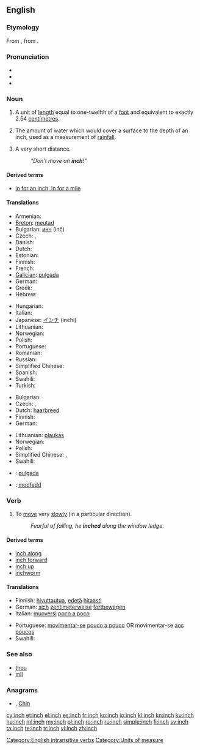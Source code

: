 ==English==

===Etymology===
From {{etyl|ang}} {{attention|ang}} {{term|ynce|lang=ang}}, from {{etyl|la}}  {{term|uncia||twelfth part|lang=la}}.

===Pronunciation===
* {{IPA|/ɪntʃ/}}
* {{audio|en-us-inch.ogg|Audio (US)}}
* {{rhymes|ɪntʃ}}

===Noun===
{{en-noun|es}}

# A unit of [[length]] equal to one-twelfth of a [[foot]] and equivalent to exactly 2.54 [[centimetre]]s.
# {{meteorology}} The amount of water which would cover a surface to the depth of an inch, used as a measurement of [[rainfall]].
# {{figuratively}} A very short distance.
#: ''"Don't move an '''inch'''!"''

====Derived terms====
* [[in for an inch, in for a mile]]

====Translations====
{{trans-top|a unit of length equal to one-twelfth of a foot and equivalent to exactly 2.54 centimetres}}
* Armenian: {{t|hy|դյույմ|tr=dyuym|sc=Armn}}
* [[Breton]]: [[meutad]] {{m}}
* Bulgarian: [[инч]] (inč) {{m}}
* Czech: {{t+|cs|palec|m}}, {{t|cs|coul|m}}
* Danish: {{t+|da|tomme|c}}
* Dutch: {{t+|nl|duim|m}}
* Estonian: {{t+|et|toll}}
* Finnish: {{t+|fi|tuuma}}
* French: {{t+|fr|pouce|m}}
* [[Galician]]: [[pulgada]] {{f}}
* German: {{t+|de|Zoll|n}}
* Greek: {{t+|el|ίντσα|f|tr=íntsa}}
* Hebrew: {{t|he|אינצ'|sc=Hebr}}
{{trans-mid}}
* Hungarian: {{t+|hu|hüvelyk}}
* Italian: {{t+|it|pollice|m}}
* Japanese: [[インチ]] (inchi)
* Lithuanian: {{t-|lt|colis|m|xs=Lithuanian}}
* Norwegian: {{t-|no|tomme|m}}
* Polish: {{t+|pl|cal|m}}
* Portuguese: {{t+|pt|polegada|f}}
* Romanian: {{t+|ro|ţol|m}}
* Russian: {{t+|ru|дюйм|m|tr=djujm}}
* Simplified Chinese: {{tø|zh-cn|英寸|tr=yīng cùn}}
* Spanish: {{t+|es|pulgada|f}}
* Swahili: {{t+|sw|inchi|xs=Swahili}}
* Turkish: {{t|tr|inç}}
{{trans-bottom}}

{{trans-top|an unspecified but very short distance}}
* Bulgarian: {{t+|bg|милиметър|m|tr=milimetǎr}}
* Czech: {{t-|cs|kousek|m}}, {{t|cs|kousíček|m}}
* Dutch: [[haarbreed]] {{n}}
* Finnish: {{t+|fi|tuuma}}
* German: {{t+|de|Zoll|n}}
{{trans-mid}}
* Lithuanian: [[plaukas]] {{m}}
* Norwegian: {{t-|no|tomme|m}}
* Polish: {{t+|pl|włos|m}}
* Simplified Chinese: {{tø|zh-cn|少许}},  {{tø|zh-cn|一点儿}}
* Swahili: {{t+|sw|inchi|xs=Swahili}}
{{trans-bottom}}

{{checktrans-top}}
* {{ttbc|es}}: [[pulgada]] {{f}}
* {{ttbc|Welsh}}: [[modfedd]]
{{trans-bottom}}

===Verb===
{{en-verb|inch|es}}

# {{intransitive|followed by a preposition}} To [[move]] very [[slowly]] (in a particular direction).
#: ''Fearful of falling, he '''inched''' along the window ledge.''

====Derived terms====
* [[inch along]]
* [[inch forward]]
* [[inch up]]
* [[inchworm]]

====Translations====
{{trans-top|to move very slowly}}
* Finnish: [[hivuttautua]], [[edetä]] [[hitaasti]]
* German: [[sich]] [[zentimeterweise]] [[fortbewegen]]
* Italian: [[muoversi]] [[poco a poco]]
{{trans-mid}}
* Portuguese: [[movimentar-se]] [[pouco a pouco]] OR movimentar-se [[aos poucos]]
* Swahili: {{t+|sw|inchi|xs=Swahili}}
{{trans-bottom}}

===See also===
* [[thou]]
* [[mil]]

===Anagrams===
* {{alphagram|[[chin#English|chin]]}} , [[Chin#English|Chin]]

[[Category:English intransitive verbs]]
[[Category:Units of measure]]

[[cy:inch]]
[[et:inch]]
[[el:inch]]
[[es:inch]]
[[fr:inch]]
[[ko:inch]]
[[io:inch]]
[[kl:inch]]
[[kn:inch]]
[[ku:inch]]
[[hu:inch]]
[[ml:inch]]
[[my:inch]]
[[pl:inch]]
[[ro:inch]]
[[ru:inch]]
[[simple:inch]]
[[fi:inch]]
[[sv:inch]]
[[ta:inch]]
[[te:inch]]
[[tr:inch]]
[[vi:inch]]
[[zh:inch]]